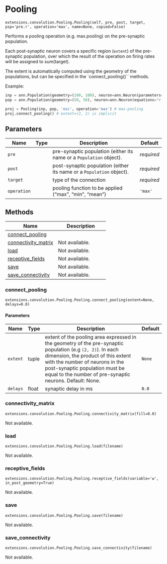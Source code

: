 # Pooling { #ANNarchy.extensions.convolution.Pooling.Pooling }

`extensions.convolution.Pooling.Pooling(self, pre, post, target, psp='pre.r', operation='max', name=None, copied=False)`

Performs a pooling operation (e.g. max.pooling) on the pre-synaptic population.

Each post-synaptic neuron covers a specific region (``extent``) of the pre-synaptic
population, over which the result of the operation on firing rates will be
assigned to sum(target).

The extent is automatically computed using the geometry of the populations, but can be specified in the `connect_pooling()`` methods.

Example:

```python
inp = ann.Population(geometry=(100, 100), neuron=ann.Neuron(parameters="r = 0.0"))
pop = ann.Population(geometry=(50, 50), neuron=ann.Neuron(equations="r = sum(exc)"))

proj = Pooling(inp, pop, 'exc', operation='max') # max-pooling
proj.connect_pooling() # extent=(2, 2) is implicit
```

## Parameters

| Name        | Type   | Description                                                            | Default    |
|-------------|--------|------------------------------------------------------------------------|------------|
| `pre`       |        | pre-synaptic population (either its name or a ``Population`` object).  | _required_ |
| `post`      |        | post-synaptic population (either its name or a ``Population`` object). | _required_ |
| `target`    |        | type of the connection                                                 | _required_ |
| `operation` |        | pooling function to be applied ("max", "min", "mean")                  | `'max'`    |

## Methods

| Name | Description |
| --- | --- |
| [connect_pooling](#ANNarchy.extensions.convolution.Pooling.Pooling.connect_pooling) |  |
| [connectivity_matrix](#ANNarchy.extensions.convolution.Pooling.Pooling.connectivity_matrix) | Not available. |
| [load](#ANNarchy.extensions.convolution.Pooling.Pooling.load) | Not available. |
| [receptive_fields](#ANNarchy.extensions.convolution.Pooling.Pooling.receptive_fields) | Not available. |
| [save](#ANNarchy.extensions.convolution.Pooling.Pooling.save) | Not available. |
| [save_connectivity](#ANNarchy.extensions.convolution.Pooling.Pooling.save_connectivity) | Not available. |

### connect_pooling { #ANNarchy.extensions.convolution.Pooling.Pooling.connect_pooling }

`extensions.convolution.Pooling.Pooling.connect_pooling(extent=None, delays=0.0)`



#### Parameters

| Name     | Type   | Description                                                                                                                                                                                                                                                                        | Default   |
|----------|--------|------------------------------------------------------------------------------------------------------------------------------------------------------------------------------------------------------------------------------------------------------------------------------------|-----------|
| `extent` | tuple  | extent of the pooling area expressed in the geometry of the pre-synaptic population (e.g ``(2, 2)``). In each dimension, the product of this extent with the number of neurons in the post-synaptic population must be equal to the number of pre-synaptic neurons. Default: None. | `None`    |
| `delays` | float  | synaptic delay in ms                                                                                                                                                                                                                                                               | `0.0`     |

### connectivity_matrix { #ANNarchy.extensions.convolution.Pooling.Pooling.connectivity_matrix }

`extensions.convolution.Pooling.Pooling.connectivity_matrix(fill=0.0)`

Not available.

### load { #ANNarchy.extensions.convolution.Pooling.Pooling.load }

`extensions.convolution.Pooling.Pooling.load(filename)`

Not available.

### receptive_fields { #ANNarchy.extensions.convolution.Pooling.Pooling.receptive_fields }

`extensions.convolution.Pooling.Pooling.receptive_fields(variable='w', in_post_geometry=True)`

Not available.

### save { #ANNarchy.extensions.convolution.Pooling.Pooling.save }

`extensions.convolution.Pooling.Pooling.save(filename)`

Not available.

### save_connectivity { #ANNarchy.extensions.convolution.Pooling.Pooling.save_connectivity }

`extensions.convolution.Pooling.Pooling.save_connectivity(filename)`

Not available.